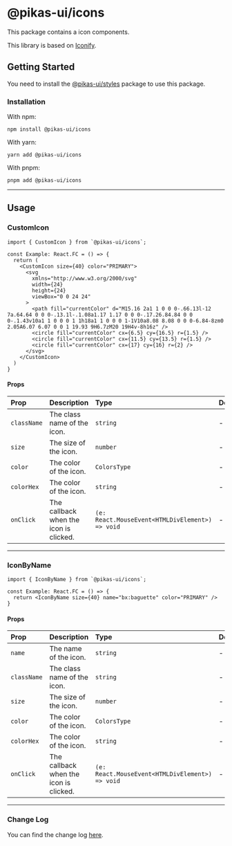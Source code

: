 # @pikas-ui/icons

This package contains a icon components.

This library is based on [Iconify](https://iconify.design/).

## Getting Started

You need to install the [@pikas-ui/styles](../styles/README.md) package to use this package.

### Installation

With npm:

```
npm install @pikas-ui/icons
```

With yarn:

```
yarn add @pikas-ui/icons
```

With pnpm:

```
pnpm add @pikas-ui/icons
```

---

## Usage

### CustomIcon

```tsx
import { CustomIcon } from `@pikas-ui/icons`;

const Example: React.FC = () => {
  return (
    <CustomIcon size={40} color="PRIMARY">
      <svg
        xmlns="http://www.w3.org/2000/svg"
        width={24}
        height={24}
        viewBox="0 0 24 24"
      >
        <path fill="currentColor" d="M15.16 2a1 1 0 0 0-.66.13l-12 7a.64.64 0 0 0-.13.1l-.1.08a1.17 1.17 0 0 0-.17.26.84.84 0 0 0-.1.43v10a1 1 0 0 0 1 1h18a1 1 0 0 0 1-1V10a8.08 8.08 0 0 0-6.84-8zm0 2.05A6.07 6.07 0 0 1 19.93 9H6.7zM20 19H4v-8h16z" />
        <circle fill="currentColor" cx={6.5} cy={16.5} r={1.5} />
        <circle fill="currentColor" cx={11.5} cy={13.5} r={1.5} />
        <circle fill="currentColor" cx={17} cy={16} r={2} />
      </svg>
    </CustomIcon>
  )
}
```

#### Props

| Prop        | Description                            | Type                                            | Default |
| :---------- | :------------------------------------- | :---------------------------------------------- | :------ |
| `className` | The class name of the icon.            | `string`                                        | -       |
| `size`      | The size of the icon.                  | `number`                                        | -       |
| `color`     | The color of the icon.                 | `ColorsType`                                    | -       |
| `colorHex`  | The color of the icon.                 | `string`                                        | -       |
| `onClick`   | The callback when the icon is clicked. | `(e: React.MouseEvent<HTMLDivElement>) => void` | -       |

---

### IconByName

```tsx
import { IconByName } from `@pikas-ui/icons`;

const Example: React.FC = () => {
  return <IconByName size={40} name="bx:baguette" color="PRIMARY" />
}
```

#### Props

| Prop        | Description                            | Type                                            | Default |
| :---------- | :------------------------------------- | :---------------------------------------------- | :------ |
| `name`      | The name of the icon.                  | `string`                                        | -       |
| `className` | The class name of the icon.            | `string`                                        | -       |
| `size`      | The size of the icon.                  | `number`                                        | -       |
| `color`     | The color of the icon.                 | `ColorsType`                                    | -       |
| `colorHex`  | The color of the icon.                 | `string`                                        | -       |
| `onClick`   | The callback when the icon is clicked. | `(e: React.MouseEvent<HTMLDivElement>) => void` | -       |

---

### Change Log

You can find the change log [here](CHANGELOG.md).
